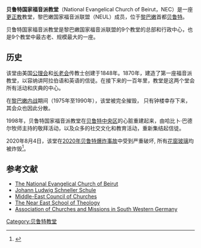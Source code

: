 {{Infobox religious building
| building_name         =贝鲁特国家福音派教堂
| infobox_width         =
| image                 = National_Evangelical_Church_of_Beirut.jpg
| image_size            =200px
| location              =[[黎巴嫩|黎巴嫩]][[贝鲁特|贝鲁特]]
| geo                   = {{coord|33.894710|35.501477|display=inline,title}}
| religious_affiliation =[[更正教|更正教]]
| consecration_year     = 1870年
| facade_direction      =北
| materials             =砂岩、石灰石
}}
'''贝鲁特国家福音派教堂'''（National Evangelical Church of Beirut，NEC）是一座[[更正教|更正教]]教堂，黎巴嫩国家福音派联盟（NEUL）成员，位于[[黎巴嫩|黎巴嫩]]首都[[贝鲁特|贝鲁特]]。

贝鲁特国家福音派教堂是黎巴嫩国家福音派联盟的9个教堂的总部和行政中心，也是9个教堂中最古老、规模最大的一座。

==历史==
该堂由美国[[公理会|公理会]]和[[长老会|长老会]]传教士创建于1848年。1870年，建造了第一座福音派教堂，以容纳讲阿拉伯语和英语的信徒。在接下来的一百年里，教堂是这两个堂会所有活动和庆典的中心。

在[[黎巴嫩内战|黎巴嫩内战]]期间（1975年至1990年），该堂被完全摧毁， 只有钟楼幸存下来，其会众也因此分散。

1998年，贝鲁特国家福音派教堂在[[贝鲁特中央区|贝鲁特中央区]]的心脏重建起来，由哈比卜·巴德尔牧师主持的敬拜活动，以及众多的社交文化和教育活动，重新集结起信徒。

2020年8月4日，该堂在[[2020年贝鲁特爆炸事故|2020年贝鲁特爆炸事故]]中受到严重破坏, 所有[[花窗玻璃|花窗玻璃]]均被炸毁<ref>{{cite news|url=https://www.baptistmessenger.com/beirut-blast-prompts-prayer-from-messianic-believers/|title=Beirut blast prompts prayer from Messianic believers|last=Chandler|first=Diana|work=The Baptist Messenger of Oklahoma|date=5 August 2020|access-date=6 August 2020|archive-date=2020-09-23|archive-url=https://web.archive.org/web/20200923202423/https://www.baptistmessenger.com/beirut-blast-prompts-prayer-from-messianic-believers/|dead-url=no}}</ref>。

==参考文献==
{{reflist}}
*[http://www.nechurchbeirut.com/ The National Evangelical Church of Beirut] {{Wayback|url=http://www.nechurchbeirut.com/ |date=20180612232550 }}
*[http://www.jlss.org/ Johann Ludwig Schneller Schule] {{Wayback|url=http://www.jlss.org/ |date=20190423002459 }}
*[http://www.mec-churches.org/The Middle-East Council of Churches]
*[http://www.theonest.edu.lb/ The Near East School of Theology] {{Wayback|url=http://www.theonest.edu.lb/ |date=20180429171747 }}
*[http://www.ems-online.org/469.html Association of Churches and Missions in South Western Germany] {{Wayback|url=http://www.ems-online.org/469.html |date=20070112013123 }}
[[Category:贝鲁特教堂|Category:贝鲁特教堂]]
